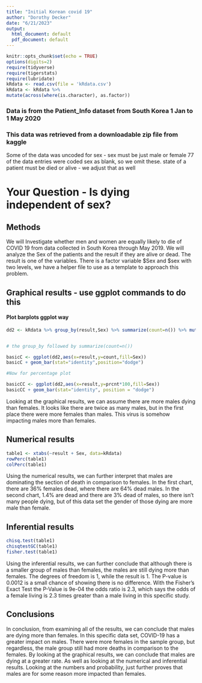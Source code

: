```yaml
---
title: "Initial Korean covid 19"
author: "Dorothy Decker"
date: "6/21/2023"
output:
  html_document: default
  pdf_document: default
---
```


```r
knitr::opts_chunk$set(echo = TRUE)
options(digits=2)
require(tidyverse)
require(tigerstats)
require(lubridate)
kRdata <- read.csv(file = 'kRdata.csv')
kRdata <- kRdata %>%
mutate(across(where(is.character), as.factor))

```
### Data is from the Patient_Info dataset from South Korea 1 Jan to 1 May 2020
### This data was retrieved from a downloadable zip file from kaggle

Some of the data was uncoded for sex - sex must be just male or female
77 of the data entries were coded sex  as blank, so we omit these.
state of a patient must be died or alive - we adjust that as well   
  
# Your Question - Is dying independent of sex?


## Methods

We will Investigate whether men and women are equally likely to die of COVID 19 from data collected in South Korea through May 2019. We will analyze the Sex of the patients and the result if they are alive or dead. The result is one of the variables. There is a factor variable $Sex and $sex with two levels, we have a helper file to use as a template to approach this problem. 




## Graphical results - use ggplot commands to do this  



#### Plot barplots ggplot way

```r
dd2 <- kRdata %>% group_by(result,Sex) %>% summarize(count=n()) %>% mutate(prcnt=count/sum(count))


# the group_by followed by summarize(count=n())

basicC <- ggplot(dd2,aes(x=result,y=count,fill=Sex))
basicC + geom_bar(stat="identity",position="dodge")

#Now for percentage plot

basicCC <- ggplot(dd2,aes(x=result,y=prcnt*100,fill=Sex)) 
basicCC + geom_bar(stat="identity", position = "dodge")
```
  
Looking at the graphical results, we can assume there are more males dying than females. It looks like there are twice as many males, but in the first place there were more females than males. This virus is somehow impacting males more than females. 




  
## Numerical results

```r
table1 <- xtabs(~result + Sex, data=kRdata)
rowPerc(table1)
colPerc(table1)
```

Using the numerical results, we can further interpret that males are dominating the section of death in comparison to females. In the first chart, there are 36% females dead, where there are 64% dead males. In the second chart, 1.4% are dead and there are 3% dead of males, so there isn't many people dying, but of this data set the gender of those dying are more male than female.


## Inferential results 

```r
chisq.test(table1)
chisqtestGC(table1)
fisher.test(table1)
```



Using the inferential results, we can further conclude that although there is a smaller group of males than females, the males are still dying more than females.  The degrees of freedom is 1, while the result is 1. The P-value is 0.0012 is a small chance of showing there is no difference. With the Fisher's Exact Test the P-Value is 9e-04 the odds ratio is 2.3, which says the odds of a female living is 2.3 times greater than a male living in this specific study.  


## Conclusions


In conclusion, from examining all of the results, we can conclude that males are dying more than females. In this specific data set, COVID-19 has a greater impact on males. There were more females in the sample group, but regardless, the male group still had more deaths in comparison to the females. By looking at the graphical results, we can conclude that males are dying at a greater rate. As well as looking at the numerical and inferential results. Looking at the numbers and probability, just further proves that males are for some reason more impacted than females. 


